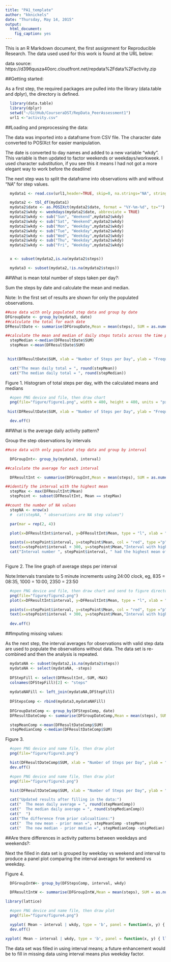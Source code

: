 ```yaml
---
title: "PA1_template"
author: "kknickels"
date: "Thursday, May 14, 2015"
output:
  html_document:
    fig_caption: yes
---
```


This is an R Markdown document, the first assignment for Reproducible Research.  The data used used for this work is found at the URL below: 

data source:  https://d396qusza40orc.cloudfront.net/repdata%2Fdata%2Factivity.zip

##Getting started:

As a first step, the required packages are pulled into the library (data.table and dplyr), the directory is defined.
```r
  
  library(data.table)
  library(dplyr)
  setwd("~/GitHub/CourseraDST/RepData_PeerAssessment1")
  url1 <-"activity.csv"
```


##Loading and preprocessing the data:

The data was imported into a dataframe from CSV file.  The character date converted to POSIXct for easier manipulation.

The date is converted to day names and added to a new variable "wkdy".  This variable is then updated to factor weekends or weekdays/workweek.  I used character substitution, if you see this it means I had not got a more elegant way to work before the deadline!

The next step was to split the dataframe into observations with and without "NA" for step values.

```r
  
  mydata1 <- read.csv(url1,header=TRUE, skip=0, na.strings="NA", stringsAsFactors=FALSE,nrows=-1L)

  mydata2 <- tbl_df(mydata1)
  mydata2$date <- as.POSIXct(mydata2$date, format = "%Y-%m-%d", tz="")
  mydata2$wkdy <- weekdays(mydata2$date, abbreviate = TRUE)
  mydata2$wkdy <- sub("Sun", "Weekend",mydata2$wkdy)
  mydata2$wkdy <- sub("Sat", "Weekend",mydata2$wkdy)
  mydata2$wkdy <- sub("Mon", "Weekday",mydata2$wkdy) 
  mydata2$wkdy <- sub("Tue", "Weekday",mydata2$wkdy)
  mydata2$wkdy <- sub("Wed", "Weekday",mydata2$wkdy)
  mydata2$wkdy <- sub("Thu", "Weekday",mydata2$wkdy)
  mydata2$wkdy <- sub("Fri", "Weekday",mydata2$wkdy)


  x <- subset(mydata2,is.na(mydata2$steps))

  mydata3 <- subset(mydata2,!is.na(mydata2$steps))

```
##What is mean total number of steps taken per day?:

Sum the steps by date and calculate the mean and median. 

Note: In the first set of results are shown for only the populated observations.

```r

##use data with only populated step data and group by date
DFGroupDate <- group_by(mydata3, date)
##calculate the total for each date
DFResultDate <- summarise(DFGroupDate,Mean = mean(steps), SUM = as.numeric(sum(steps)))

##calculate the mean and median of daily steps totals across the time periods
  stepMedian <-median(DFResultDate$SUM) 
  stepMean <-mean(DFResultDate$SUM) 
 
```



```r

  
 hist(DFResultDate$SUM, xlab = "Number of Steps per Day", ylab = "Frequency", col = "red", main = "Histogram of Daily Step Total")

  cat("The mean daily total = ", round(stepMean))
  cat("The median daily total = ", round(stepMedian))

```
Figure 1. Histogram of total steps per day, with the calculated means and medians

```r

  #open PNG device and file, then draw chart
  png(file="figure/figure1.png", width = 480, height = 480, units = "px")
  
 hist(DFResultDate$SUM, xlab = "Number of Steps per Day", ylab = "Frequency", col = "red", main = "Histogram of Daily Step Total")

  dev.off()
```

##What is the average daily activity pattern?

Group the step observations by intervals 

```r
##use data with only populated step data and group by interval

  DFGroupInt<- group_by(mydata3, interval)

##calculate the average for each interval

  DFResultInt <- summarise(DFGroupInt,Mean = mean(steps), SUM = as.numeric(sum(steps)), MAX = as.numeric(max(steps)))

##identify the interval with the highest mean 
  stepMax <- max(DFResultInt$Mean)
  stepPoint <- subset(DFResultInt, Mean == stepMax)

##count the number of NA values 
  stepNA <- nrow(x)
  #  cat(stepNA, " observations are NA step values")

```


```r

  par(mar = rep(2, 4))

  plot(x=DFResultInt$interval, y=DFResultInt$Mean, type = "l", xlab = " ", ylab = "Average Steps per Interval")

  points(x=stepPoint$interval, y=stepPoint$Mean, col = "red", type ="p")
  text(x=stepPoint$interval + 300, y=stepPoint$Mean,"Interval with highest mean number of steps")
  cat("Interval number ", stepPoint$interval, " had the highest mean of ", stepMax)
  
```
Figure 2. The line graph of average steps per interval 

Note:Intervals translate to 5 minute increments using 24:00 clock, eg, 835 = 08:35, 1000 = 10:00, 2350 = 23:50

```r

  #open PNG device and file, then draw chart and send to figure directory
  png(file="figure/figure2.png")
  plot(x=DFResultInt$interval, y=DFResultInt$Mean, type = "l", xlab = " ", ylab = "Average Steps per Interval")

  points(x=stepPoint$interval, y=stepPoint$Mean, col = "red", type ="p")
  text(x=stepPoint$interval + 300, y=stepPoint$Mean,"Interval with highest mean number of steps")
  
  dev.off()

```


##Imputing missing values:

As the next step, the interval averages for observations with valid step data are used to populate the observations without data. The data set is re-combined and then the analysis is repeated. 

```r

  mydataNA <- subset(mydata2,is.na(mydata2$steps))
  mydataNA <- select(mydataNA, -steps)
  
  DFStepFill <- select(DFResultInt,-SUM,-MAX)
  colnames(DFStepFill)[2] <- "steps"
  
  mydataNAFill <- left_join(mydataNA,DFStepFill)
  
  DFStepsComp <- rbind(mydata3,mydataNAFill)
  
  DFGroupDateComp <- group_by(DFStepsComp, date)
  DFResultDateComp <- summarise(DFGroupDateComp,Mean = mean(steps), SUM = as.numeric(sum(steps)))

  stepMeanComp <-mean(DFResultDateComp$SUM)
  stepMedianComp <-median(DFResultDateComp$SUM)
```

Figure 3. 
```r

  #open PNG device and name file, then draw plot
  png(file="figure/figure3.png")

  hist(DFResultDateComp$SUM, xlab = "Number of Steps per Day", ylab = "Frequency", col = "red", main = "Histogram of Daily Step Total (completed data)")
  dev.off()
```

```r

  #open PNG device and name file, then draw plot
  png(file="figure/figure3.png")

  hist(DFResultDateComp$SUM, xlab = "Number of Steps per Day", ylab = "Frequency", col = "red", main = "Histogram of Daily Step Total (completed data)")

  cat("Updated results after filling in the data:")
  cat("  The mean daily average = ", round(stepMeanComp))
  cat("  The median daily average = ", round(stepMedianComp))
  cat("  ")
  cat("The difference from prior calcualtions:")
  cat("  The new mean - prior mean =", stepMeanComp -stepMean)
  cat("  The new median - prior median =", stepMedianComp -stepMedian)

```

##Are there differences in activity patterns between weekdays and weekends?:

Next the filled in data set is grouped by weekday vs weekend and interval to produce a panel plot comparing the interval averages for weekend vs weekday.  

Figure 4. 


```r

  DFGroupIntW<- group_by(DFStepsComp, interval, wkdy)

  DFResultIntW <- summarise(DFGroupIntW,Mean = mean(steps), SUM = as.numeric(sum(steps)), MAX = as.numeric(max(steps)))

library(lattice)

```

```r

  #open PNG device and name file, then draw plot
  png(file="figure/figure4.png")

  xyplot( Mean ~ interval | wkdy, type = 'b', panel = function(x, y) { llines(x=x,y=y) }, data = DFResultIntW, main = "Steps by Interval Weekend vs Weekday", xlab = "Intervals", ylab = "Mean Steps per Interval", layout=(c(1,2)))
  dev.off()
```


```r

xyplot( Mean ~ interval | wkdy, type = 'b', panel = function(x, y) { llines(x=x,y=y) }, data = DFResultIntW, main = "Steps by Interval Weekend vs Weekday", xlab = "Intervals", ylab = "Mean Steps per Interval", layout=(c(1,2)))
```

The data set was filled in using interval means; a future enhancement would be to fill in missing data using interval means plus weekday factor.
